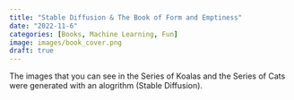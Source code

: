 ```yaml
---
title: "Stable Diffusion & The Book of Form and Emptiness"
date: "2022-11-6"
categories: [Books, Machine Learning, Fun]
image: images/book_cover.png
draft: true
---
```


The images that you can see in the Series of Koalas and the Series of Cats were generated with an alogrithm (Stable Diffusion). 